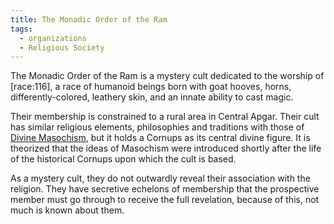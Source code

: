 ```yaml
---
title: The Monadic Order of the Ram
tags:
  - organizations
  - Religious Society
---
```


The Monadic Order of the Ram is a mystery cult dedicated to the worship of
\[race:116], a race of humanoid beings born with goat hooves, horns,
differently-colored, leathery skin, and an innate ability to cast magic.

Their membership is constrained to a rural area in Central Apgar. Their cult has
similar religious elements, philosophies and traditions with those of
[Divine Masochism](../religions/divine-masochism/index.mdx), but it holds a
Cornups as its central divine figure. It is theorized that the ideas of
Masochism were introduced shortly after the life of the historical Cornups upon
which the cult is based.

As a mystery cult, they do not outwardly reveal their association with the
religion. They have secretive echelons of membership that the prospective member
must go through to receive the full revelation, because of this, not much is
known about them.
